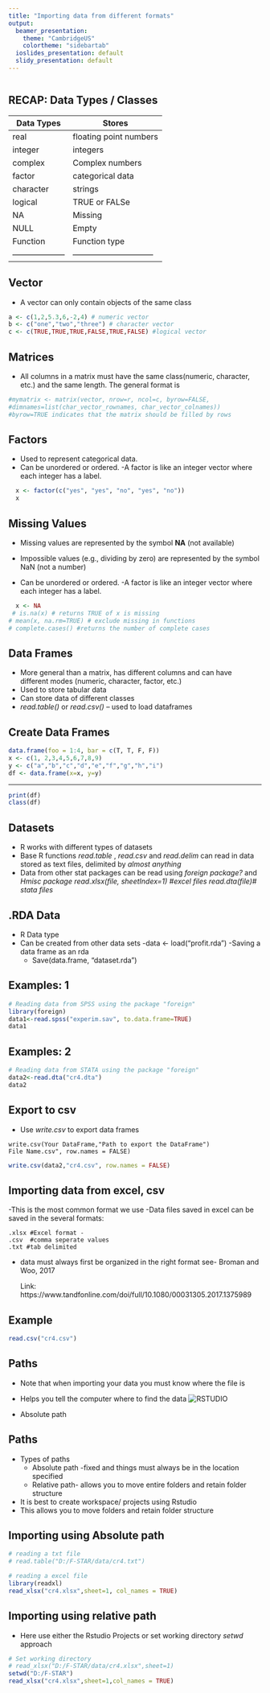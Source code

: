 ```yaml
---
title: "Importing data from different formats"
output:
  beamer_presentation:
    theme: "CambridgeUS"
    colortheme: "sidebartab"
  ioslides_presentation: default
  slidy_presentation: default
---
```


```r
```

## RECAP: Data Types / Classes

  
Data Types          | Stores                    | 
--------------------|---------------------------|
real                | floating point numbers    | 
integer             | integers                  |
complex             | Complex numbers           |
factor              | categorical data          | 
character           | strings                   | 
logical             | TRUE or FALSe             | 
NA                  | Missing                   |
NULL                | Empty                     |
Function            | Function type             | 
--------------------|------------------------------

## Vector

- A vector can only contain objects of the same class

```r
a <- c(1,2,5.3,6,-2,4) # numeric vector
b <- c("one","two","three") # character vector
c <- c(TRUE,TRUE,TRUE,FALSE,TRUE,FALSE) #logical vector
```

## Matrices

  - All columns in a matrix must have the same class(numeric, character, etc.) and the same length. The general format is
```r
#mymatrix <- matrix(vector, nrow=r, ncol=c, byrow=FALSE,
#dimnames=list(char_vector_rownames, char_vector_colnames)) 
#byrow=TRUE indicates that the matrix should be filled by rows
```

## Factors
 - Used to represent categorical data. 
 - Can be unordered or ordered.
    -A factor is like an integer vector where each integer has a label.
```r
  x <- factor(c("yes", "yes", "no", "yes", "no"))
  x
```



## Missing Values
 - Missing values are represented by the symbol **NA** (not available)
 - Impossible values (e.g., dividing by zero) are represented by the symbol NaN (not a number)

 - Can be unordered or ordered.
    -A factor is like an integer vector where each integer has a label.
```r
  x <- NA
 # is.na(x) # returns TRUE of x is missing
# mean(x, na.rm=TRUE) # exclude missing in functions
# complete.cases() #returns the number of complete cases

```

## Data Frames

 - More general than a matrix, has different columns and can have different modes (numeric, character, factor, etc.)
 - Used to store tabular data
 - Can store data of different classes
 - *read.table()* or *read.csv()* – used to load dataframes
 
## Create Data Frames
```r
data.frame(foo = 1:4, bar = c(T, T, F, F))
x <- c(1, 2,3,4,5,6,7,8,9)
y <- c("a","b","c","d","e","f","g","h","i")
df <- data.frame(x=x, y=y)
```


* * *
```r
print(df)
class(df)
```


## Datasets
- R works with different types of datasets 
- Base R functions *read.table* , *read.csv* and *read.delim* can read in data stored as text files, delimited by *almost anything* 
- Data from other stat packages can be read using  *foreign package?* and *Hmisc package* 
\newline
  *read.xlsx(file, sheetIndex=1) #excel files* \newline
  *read.dta(file)# stata files*

## .RDA Data 
 - R Data type
 - Can be created from other data sets 
    -data <- load("profit.rda") 
    -Saving a data frame as an rda
   - Save(data.frame, “dataset.rda”) 
   
## Examples: 1

```r
# Reading data from SPSS using the package "foreign"
library(foreign)
data1<-read.spss("experim.sav", to.data.frame=TRUE)
data1
```

## Examples: 2

```r
# Reading data from STATA using the package "foreign"
data2<-read.dta("cr4.dta")
data2
```

## Export to csv

- Use *write.csv* to export data frames 

```{eval=F }

write.csv(Your DataFrame,"Path to export the DataFrame")
File Name.csv", row.names = FALSE)
```

```r
write.csv(data2,"cr4.csv", row.names = FALSE)
```

## Importing data from excel, csv

-This is the most common format we use
-Data files saved in excel can be saved in the several formats:

```{ }
.xlsx #Excel format -
.csv  #comma seperate values
.txt #tab delimited
```
- data must always first be organized in the right format see- Broman and Woo, 2017

    Link: https://www.tandfonline.com/doi/full/10.1080/00031305.2017.1375989

## Example

```r
read.csv("cr4.csv")
```

## Paths

- Note that when importing your data you must know where the file is
- Helps you tell the computer where to find the data
![RSTUDIO](path.png)


- Absolute path

## Paths
- Types of paths
  - Absolute path -fixed and things must always be in the location specified
  - Relative path- allows you to move entire folders and retain folder structure 
- It is best to create workspace/ projects using Rstudio
- This allows you to move folders and retain folder structure

## Importing using Absolute path

```r
# reading a txt file
# read.table("D:/F-STAR/data/cr4.txt")
```


```r
# reading a excel file
library(readxl)
read_xlsx("cr4.xlsx",sheet=1, col_names = TRUE)

```

## Importing using relative path

- Here use either the Rstudio Projects or set working directory *setwd* approach

```r
# Set working directory
# read_xlsx("D:/F-STAR/data/cr4.xlsx",sheet=1)
setwd("D:/F-STAR")
read_xlsx("cr4.xlsx",sheet=1,col_names = TRUE)
```